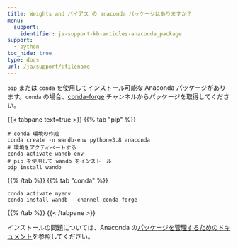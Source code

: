 ```yaml
---
title: Weights and バイアス の anaconda パッケージはありますか？
menu:
  support:
    identifier: ja-support-kb-articles-anaconda_package
support:
  - python
toc_hide: true
type: docs
url: /ja/support/:filename
---
```

`pip` または `conda` を使用してインストール可能な Anaconda パッケージがあります。`conda` の場合、[conda-forge](https://conda-forge.org) チャンネルからパッケージを取得してください。

{{< tabpane text=true >}}
{{% tab "pip" %}}
```shell
# conda 環境の作成
conda create -n wandb-env python=3.8 anaconda
# 環境をアクティベートする
conda activate wandb-env
# pip を使用して wandb をインストール
pip install wandb
```
{{% /tab %}}
{{% tab "conda" %}}
```shell
conda activate myenv
conda install wandb --channel conda-forge
```
{{% /tab %}}
{{< /tabpane >}}

インストールの問題については、Anaconda の[パッケージを管理するためのドキュメント](https://docs.conda.io/projects/conda/en/latest/user-guide/tasks/manage-pkgs.html)を参照してください。